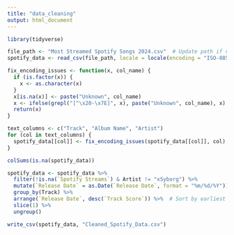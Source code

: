 ```yaml
---
title: "data_cleaning"
output: html_document
---
```


```r
library(tidyverse)
```

```r
file_path <- "Most Streamed Spotify Songs 2024.csv"  # Update path if needed
spotify_data <- read_csv(file_path, locale = locale(encoding = "ISO-8859-1"))
```

```r
fix_encoding_issues <- function(x, col_name) {
  if (is.factor(x)) {
    x <- as.character(x)
  }
  x[is.na(x)] <- paste("Unknown", col_name)
  x <- ifelse(grepl("[^\x20-\x7E]", x), paste("Unknown", col_name), x)
  return(x)
}

text_columns <- c("Track", "Album Name", "Artist")
for (col in text_columns) {
  spotify_data[[col]] <- fix_encoding_issues(spotify_data[[col]], col)
}
```

```r
colSums(is.na(spotify_data))
```
```r
spotify_data <- spotify_data %>%
  filter(!is.na(`Spotify Streams`) & Artist != "xSyborg") %>% 
  mutate(`Release Date` = as.Date(`Release Date`, format = "%m/%d/%Y")) %>% # Convert to Date
  group_by(Track) %>%
  arrange(`Release Date`, desc(`Track Score`)) %>%  # Sort by earliest date, then highest Track Score
  slice(1) %>%
  ungroup()
```

```r
write_csv(spotify_data, "Cleaned_Spotify_Data.csv")
```















